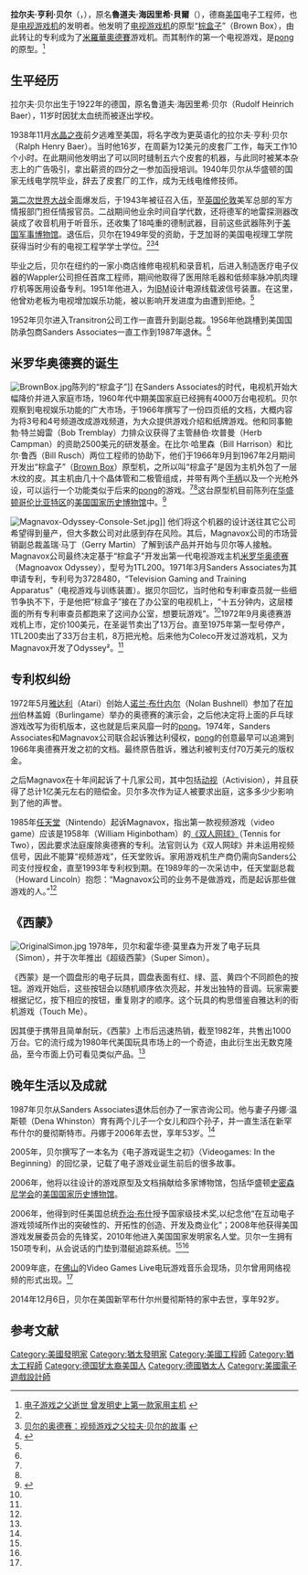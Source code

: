 {{Infobox person
| name        = 拉夫·亨利·貝爾
| native_name = Ralph Henry Baer
| image       = Ralph-Baer.jpg
| image_size  = 200px
| caption     = 2009年的拉夫·亨利·貝爾
| birth_date  = {{Birth date|1922|3|8}}
| birth_place = {{flagicon|德國|Weimar}} [[威瑪共和國|德國]][[巴伐利亞|巴伐利亞]][[羅達爾本|羅達爾本]]（今屬[[萊茵蘭-普法爾茨州|萊茵蘭-普法爾茨州]]）
| death_date  = {{Death date and age|2014|12|6|1922|3|8}}
| death_place = {{USA}}[[新罕布什爾州|新罕布什爾州]][[曼徹斯特_(新罕布什爾州)|曼徹斯特]]
| occupation     = [[發明家|發明家]]
| spouse         = 達娜·懷斯頓（1952-2006）
| parents        = 詹姆斯·L·貝爾，露西·K·萊納德
| children       = 詹姆斯（James），馬克（Mark），南希（Nancy）
| website        = http://www.ralphbaer.com/
}}

'''拉尔夫·亨利·贝尔'''（{{lang-en|'''Ralph Henry Baer'''}}，{{bd|1922年|3月8日|2014年|12月6日|catIdx=Baer}}），原名'''魯道夫·海因里希·貝爾'''（{{lang-de|'''Rudolf Heinrich Baer'''}}），德裔[[美国|美国]]电子工程师，也是[[电视游戏机|电视游戏机]]的发明者。他发明了[[电视游戏机|电视游戏机]]的原型“[[棕盒子|棕盒子]]”（Brown Box），由此转让的专利成为了[[米羅華奧德賽|米羅華奧德賽]]游戏机。而其制作的第一个电视游戏，是[[pong|pong]]的原型。<ref name="zhw">[http://game.china.com/pcgame/news/444/20141208/19070005_all.html 电子游戏之父逝世 曾发明史上第一款家用主机] {{Wayback|url=http://game.china.com/pcgame/news/444/20141208/19070005_all.html |date=20141210162612 }}</ref>

==生平经历==
拉尔夫·贝尔出生于1922年的德国，原名鲁道夫·海因里希·贝尔（Rudolf Heinrich Baer），11岁时因犹太血统而被逐出学校。

1938年11月[[水晶之夜|水晶之夜]]前夕逃难至美国，将名字改为更英语化的拉尔夫·亨利·贝尔（Ralph Henry Baer）。当时他16岁，在周薪为12美元的皮套厂工作，每天工作10个小时。在此期间他发明出了可以同时缝制五六个皮套的机器，与此同时被某本杂志上的广告吸引，拿出薪资的四分之一参加函授培训。1940年贝尔从华盛顿的国家无线电学院毕业，辞去了皮套厂的工作，成为无线电维修技师。

[[第二次世界大战|第二次世界大战]]全面爆发后，于1943年被征召入伍，至[[英国|英国]][[伦敦|伦敦]]美军总部的军方情报部门担任情报官员。二战期间他业余时间自学代数，还将德军的地雷探测器改装成了收音机用于听音乐，还收集了18吨重的德制武器，目前这些武器陈列于[[美国军事博物馆|美国军事博物馆]]。退伍后，贝尔在1949年受{{link-en|《军人安置法案》|G.I.Bill}}的资助，于芝加哥的美国电视理工学院获得当时少有的电视工程学学士学位。<ref name="zhw"/><ref name="sss0">[http://www.tv-gamer.com/2014/12/08/in-the-beginning-ralph-h-baer-and-the-birth-of-the-game-console/ 贝尔的奥德赛：视频游戏之父拉夫·贝尔的故事] {{webarchive|url=https://archive.is/20141208153416/http://www.tv-gamer.com/2014/12/08/in-the-beginning-ralph-h-baer-and-the-birth-of-the-game-console/ |date=2014-12-08 }}</ref><ref name="sss1">{{Cite web |url=http://blog.sina.com.cn/s/blog_bd9a2e6a0102vbst.html |title=拉尔夫·亨利·贝尔 |access-date=2014-12-09 |archive-date=2019-08-11 |archive-url=https://web.archive.org/web/20190811101657/http://blog.sina.com.cn/s/blog_bd9a2e6a0102vbst.html |dead-url=no }}</ref>

毕业之后，贝尔在纽约的一家小商店维修电视机和录音机，后进入制造医疗电子仪器的Wappler公司担任首席工程师，期间他取得了医用除毛器和低频率脉冲肌肉理疗机等医用设备专利。1951年他进入{{link-en|罗拉尔电子公司|Loral Corporation}}，为[[IBM|IBM]]设计电源线载波信号装置。在这里，他曾劝老板为电视增加娱乐功能，被以影响开发进度为由遭到拒绝。<ref name="sss0"/>

1952年贝尔进入Transitron公司工作一直晋升到副总裁。1956年他跳槽到美国国防承包商Sanders Associates一直工作到1987年退休。<ref name="sss0"/>

==米罗华奥德赛的诞生==
[[File:BrownBox.jpg|thumb]]陈列的“棕盒子”]]
在Sanders Associates的时代，电视机开始大幅降价并进入家庭市场，1960年代中期美国家庭已经拥有4000万台电视机。贝尔观察到电视娱乐功能的广大市场，于1966年撰写了一份四页纸的文档，大概内容为将3号和4号频道改成游戏频道，为大众提供游戏介绍和纸牌游戏。他和同事鲍勃·特兰姆雷（Bob Tremblay）力排众议获得了主管赫伯·坎普曼（Herb Campman）的资助2500美元的研发基金。在比尔·哈里森（Bill Harrison）和比尔·鲁西（Bill Rusch）两位工程师的协助下，他们于1966年9月到1967年2月期间开发出“棕盒子”（[[Brown_Box|Brown Box]]）原型机，之所以叫“棕盒子”是因为主机外包了一层木纹的皮。其主机由几十个晶体管和二极管组成，并带有两个[[手柄|手柄]]以及一个光枪外设，可以运行一个功能类似于后来的[[pong|pong]]的游戏。<ref name="sss0"/><ref name="sss1"/>这台原型机目前陈列在[[华盛顿|华盛顿哥伦比亚特区]]的[[美国国家历史博物馆|美国国家历史博物馆]]中。<ref>{{cite web |url=http://invention.smithsonian.org/resources/online_articles_detail.aspx?id=531 |title=Article: Ralph Baer: Recovering the History of the Video Game :: Smithsonian Lemelson Center |publisher=Invention.smithsonian.org |date=1966-09-01 |accessdate=2014-12-09 |deadurl=yes |archiveurl=https://web.archive.org/web/20141102141006/http://invention.smithsonian.org/resources/online_articles_detail.aspx?id=531 |archivedate=2014-11-02 }}</ref>

[[File:Magnavox-Odyssey-Console-Set.jpg|thumb]]]]
他们将这个机器的设计送往其它公司希望得到量产，但大多数公司对此感到存在风险。其后，Magnavox公司的市场营销副总裁盖瑞·马丁（Gerry Martin）了解到该产品并开始与贝尔等人接触。Magnavox公司最终决定基于“棕盒子”开发出第一代电视游戏主机[[米罗华奥德赛|米罗华奥德赛]]（Magnoavox Odyssey），型号为1TL200。1971年3月Sanders Associates为其申请专利，专利号为3728480，“Television Gaming and Training Apparatus”（电视游戏与训练装置）。据贝尔回忆，当时他和专利审查员就一些细节争执不下，于是他把“棕盒子”接在了办公室的电视机上，“十五分钟内，这层楼面的所有专利审查员都跑来了这间办公室，想要玩游戏”。<ref name="sss1"/>1972年9月奥德赛游戏机上市，定价100美元，在圣诞节卖出了13万台。直至1975年第一型号停产，1TL200卖出了33万台主机，8万把光枪。后来他为Coleco开发过游戏机，又为Magnavox开发了Odyssey²。<ref name="sss0"/>

==专利权纠纷==
1972年5月[[雅达利|雅达利]]（Atari）创始人[[诺兰·布什内尔|诺兰·布什内尔]]（Nolan Bushnell）参加了在[[加利福尼亚州|加州]]伯林盖姆（Burlingame）举办的奥德赛的演示会，之后他决定将上面的乒乓球游戏改写为街机版本，这也就是后来风靡一时的[[pong|pong]]。1974年，Sanders Associates和Magnavox公司联合起诉雅达利侵权，[[pong|pong]]的创意最早可以追溯到1966年奥德赛开发之初的文档。最终原告胜诉，雅达利被判支付70万美元的版权金。

之后Magnavox在十年间起诉了十几家公司，其中包括[[动视|动视]]（Activision），并且获得了总计1亿美元左右的赔偿金。贝尔多次作为证人被要求出庭，这多多少少影响到了他的声誉。

1985年[[任天堂|任天堂]]（Nintendo）起诉Magnavox，指出第一款视频游戏（video game）应该是1958年{{link-en|威廉·希金伯泰|William Higinbotham}}（William Higinbotham）的[[Tennis_for_Two|《双人网球》]]（Tennis for Two），因此要求法庭废除奥德赛的专利。法官则认为《双人网球》并未运用视频信号，因此不能算“视频游戏”，任天堂败诉。家用游戏机生产商仍需向Sanders公司支付授权金，直至1993年专利权到期。在1989年的一次采访中，任天堂副总裁{{link-en|霍华德·林肯|Howard Lincoln}}（Howard Lincoln）抱怨：“Magnavox公司的业务不是做游戏，而是起诉那些做游戏的人。”<ref name="sss1"/>

==《西蒙》==
[[File:OriginalSimon.jpg|thumb]]
1978年，贝尔和霍华德·莫里森为{{link-en|Milton Bradley公司|Milton Bradley Company}}开发了电子玩具{{link-en|《西蒙》|Simon (game)}}（Simon），并于次年推出《超级西蒙》（Super Simon）。

《西蒙》是一个圆盘形的电子玩具，圆盘表面有红、绿、蓝、黄四个不同颜色的按钮。游戏开始后，这些按钮会以随机顺序依次亮起，并发出独特的音调。玩家需要根据记忆，按下相应的按钮，重复刚才的顺序。这个玩具的构思借鉴自雅达利的街机游戏{{link-en|《触摸我》|Touch Me (arcade game)}}（Touch Me）。

因其便于携带且简单耐玩，《西蒙》上市后迅速热销，截至1982年，共售出1000万台。它的流行成为1980年代美国玩具市场上的一个奇迹，由此衍生出无数克隆品，至今市面上仍可看见类似产品。<ref name="sss1"/>

==晚年生活以及成就==
1987年贝尔从Sanders Associates退休后创办了一家咨询公司。他与妻子丹娜·温斯顿（Dena Whinston）育有两个儿子一个女儿和四个孙子，并一直生活在新罕布什尔的曼彻斯特市。丹娜于2006年去世，享年53岁。<ref name="sss0"/>

2005年，贝尔撰写了一本名为《电子游戏诞生之初》（Videogames: In the Beginning）的回忆录，记载了电子游戏业诞生前后的很多故事。

2006年，他将以往设计的游戏原型及文档捐献给多家博物馆，包括华盛顿[[史密森尼学会|史密森尼学会]]的[[美国国家历史博物馆|美国国家历史博物馆]]。

2006年，他得到时任美国总统[[乔治·布什|乔治·布什]]授予国家级技术奖,以纪念他“在互动电子游戏领域所作出的突破性的、开拓性的创造、开发及商业化”；2008年他获得美国游戏发展委员会的先锋奖，2010年他进入美国国家发明家名人堂。贝尔一生拥有150项专利，从会说话的门垫到潜艇追踪系统。<ref name="zhw"/><ref name="sss1"/>

2009年底，在[[佛山|佛山]]的Video Games Live电玩游戏音乐会现场，贝尔曾用网络视频的形式出现。<ref name="sss0"/>

2014年12月6日，贝尔在美国新罕布什尔州曼彻斯特的家中去世，享年92岁。

==参考文献==
{{Reflist}}

{{IEEE愛迪生獎章獲獎者 2001–2025}}{{Authority control}}

{{DEFAULTSORT: Baer, Ralph}}
[[Category:美國發明家|Category:美國發明家]]
[[Category:猶太發明家|Category:猶太發明家]]
[[Category:美國工程師|Category:美國工程師]]
[[Category:猶太工程師|Category:猶太工程師]]
[[Category:德国犹太裔美国人|Category:德国犹太裔美国人]]
[[Category:德國猶太人|Category:德國猶太人]]
[[Category:美國電子遊戲設計師|Category:美國電子遊戲設計師]]